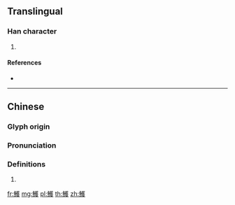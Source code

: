 {{character info/new}}
{{also|鳠}}
==Translingual==

===Han character===
{{Han char|rn=195|rad=魚|as=14|sn=25|four=|canj=NFTOE}}

# {{defn|Han|sort=魚14}}

====References====
* {{Han ref|kx=1479.350|dkj=46572|dj=2011.320|hdz=74716.040|uh=9C6F|ud=40047}}

----

==Chinese==
{{zh-forms|s=鳠}}

===Glyph origin===
{{Han etym}}

===Pronunciation===
{{zh-pron
|m=hù
|mc=y
|oc=y
|cat=
}}

===Definitions===
{{zh-hanzi}}

# {{rfdef|zh}}

[[fr:鱯]]
[[mg:鱯]]
[[pl:鱯]]
[[th:鱯]]
[[zh:鱯]]